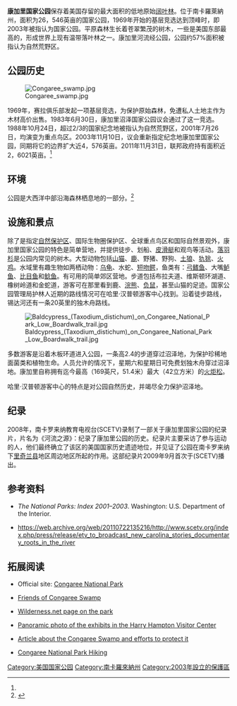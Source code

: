 {{Infobox protected area
| name = 康加里国家公园
| iucn_category = II
| map = USA relief
| map_caption =
| location = {{美国}}[[南卡羅萊納州|南卡羅萊納州]][[里奇蘭縣_(南卡羅萊納州)|里奇蘭縣]]
| nearest_city = [[伊斯托弗_(南卡羅來納州)|伊斯托弗]]
| lat_d = 33 | lat_m = 47 | lat_s = 0 | lat_NS = N
| long_d = 80 | long_m = 47 | long_s = 0 | long_EW = W
| region = US
| area = {{convert|26,546|acre}}<br /><span style="font-size:87%;">{{convert|26,021|acre}} federal</span><ref name="area">{{NPS area|year=2011|accessdate=2012-03-06}}</ref>
| established = 2003年11月10日
| visitation_num = 109,685
| visitation_year = 2012年
| visitation_ref = <ref name="visits">{{NPS Visitation|accessdate=2013年2月26日}}</ref>
| governing_body = 国家公园管理局
}}
'''康加里国家公园'''保存着美国存留的最大面积的低地原始[[阔叶林|阔叶林]]。位于南卡羅萊納州，面积为26，546英亩的国家公园，1969年开始的基层竞选达到顶峰时，即2003年被指认为国家公园。平原森林生长着苍翠繁茂的树木，一些是美国东部最高的，形成世界上现有温带落叶林之一。康加里河流经公园，公园约57%面积被指认为自然荒野区。

==公园历史==
[[File:Congaree_swamp.jpg|left]]

1969年，赛拉俱乐部发起一项基层竞选，为保护原始森林，免遭私人土地主作为木材高价出售。1983年6月30日，康加里沼泽国家公园议会通过了这一竞选。1988年10月24日，超过2/3的国家纪念地被指认为自然荒野区，2001年7月26日，均演变为重点鸟区。2003年11月10日，议会重新指定纪念地康加里国家公园，同期将它的边界扩大近4，576英亩。2011年11月31日，联邦政府持有面积近2，6021英亩。<ref name="area"/>

==环境==
公园是大西洋中部沿海森林栖息地的一部分。<ref name="ecoregions">{{cite journal |author=Olson, D. M, E. Dinerstein, ''et al'' |title=Terrestrial Ecoregions of the World: A New Map of Life on Earth |journal=[[BioScience|BioScience]] |year=2001 |volume=51 |issue=11 |pages=933–938 |url=http://gis.wwfus.org/wildfinder/ |doi=10.1641/0006-3568(2001)051[0933:TEOTWA]2.0.CO;2 |deadurl=yes |archiveurl=https://web.archive.org/web/20111014034322/http://gis.wwfus.org/wildfinder/ |archivedate=2011-10-14 }}</ref>

==设施和景点==
除了是指定[[自然保护区|自然保护区]]、国际生物圈保护区、全球重点鸟区和国际自然景观外，康加里国家公园的特色是简单营地，并提供徒步、划船、[[皮滑艇|皮滑艇]]和观鸟等活动。[[落羽杉|落羽杉]]是公园内常见的树木。大型动物包括[[山猫|山猫]]、[[鹿|鹿]]、野猪、野狗、[[土狼|土狼]]、[[犰狳|犰狳]]、[[火鸡|火鸡]]。水域里有趣生物如两栖动物：[[乌龟|乌龟]]、水蛇、[[短吻鳄|短吻鳄]]，鱼类有：[[弓鳍鱼|弓鳍鱼]]、大嘴[[鲈鱼|鲈鱼]]、[[比目鱼|比目鱼]]和[[鲶鱼|鲶鱼]]。有可用的简单郊区营地。步道包括布拉夫道、维斯顿环湖道、橡树岭道和金蛇道，游客可在那里看到鹿、[[浣熊|浣熊]]、[[负鼠|负鼠]]，甚至山猫的足迹。国家公园管理局护林人近期的路线情况可在哈里·汉普顿游客中心找到。沿着徒步路线，锡达河还有一条20英里的独木舟路线。

[[File:Baldcypress_(Taxodium_distichum)_on_Congaree_National_Park_Low_Boardwalk_trail.jpg|left]]

多数游客是沿着木板环道进入公园，一条高2.4的步道穿过沼泽地，为保护珍稀地面菌类和植物生命。人员允许的情况下，星期六和星期日可免费划独木舟穿过沼泽地。康加里自称拥有迄今最高（169英尺，51.4米）最大（42立方米）的[[火炬松|火炬松]]。

哈里·汉普顿游客中心的特点是对公园自然历史，并竭尽全力保护沼泽地。

==纪录==

2008年，南卡罗来纳教育电视台(SCETV)录制了一部关于康加里国家公园的纪录片，片名为《河流之源》：纪录了康加里公园的历史。纪录片主要采访了参与运动的人，他们最终确立了该区的美国国家历史遗迹地位，并见证了公园在南卡罗来纳下[[里奇兰县|里奇兰县]]地区周边地区所起的作用。这部纪录片2009年9月首次于(SCETV)播出。

==参考资料==
{{reflist}}

* ''The National Parks: Index 2001–2003''. Washington: U.S. Department of the Interior.

* [https://web.archive.org/web/20110722135216/http://www.scetv.org/index.php/press/release/etv_to_broadcast_new_carolina_stories_documentary_roots_in_the_river https://web.archive.org/web/20110722135216/http://www.scetv.org/index.php/press/release/etv_to_broadcast_new_carolina_stories_documentary_roots_in_the_river]

==拓展阅读==

{{Sister project links|wikt=no|commons=Congaree National Park|b=no|n=no|q=no|s=no|v=no|voy=Congaree National Park|species=no|d=no}}

* Official site: [http://www.nps.gov/cong/index.htm Congaree National Park] {{Wayback|url=http://www.nps.gov/cong/index.htm |date=20150712204926 }}

* [http://www.friendsofcongaree.org Friends of Congaree Swamp] {{Wayback|url=http://www.friendsofcongaree.org/ |date=20210423231712 }}

* [https://web.archive.org/web/20090725075901/http://www.wilderness.net/index.cfm?fuse=NWPS&sec=wildView&wname=Congaree%20National%20Park Wilderness.net page on the park]

* [http://www.flickr.com/photos/73992036@N00/316565644 Panoramic photo of the exhibits in the Harry Hampton Visitor Center] {{Wayback|url=http://www.flickr.com/photos/73992036@N00/316565644 |date=20200409081406 }}

* [https://web.archive.org/web/20050428090135/http://www.uvm.edu/~efjoseph/nr260/index.html Article about the Congaree Swamp and efforts to protect it]

* [http://www.comehike.com/outdoors/parks/park.php?park_id=43776 Congaree National Park Hiking]{{dead link|date=2017年12月 |bot=InternetArchiveBot |fix-attempted=yes }}
{{美国国家公园}}

[[Category:美国国家公园|Category:美国国家公园]]
[[Category:南卡羅來納州|Category:南卡羅來納州]]
[[Category:2003年設立的保護區|Category:2003年設立的保護區]]